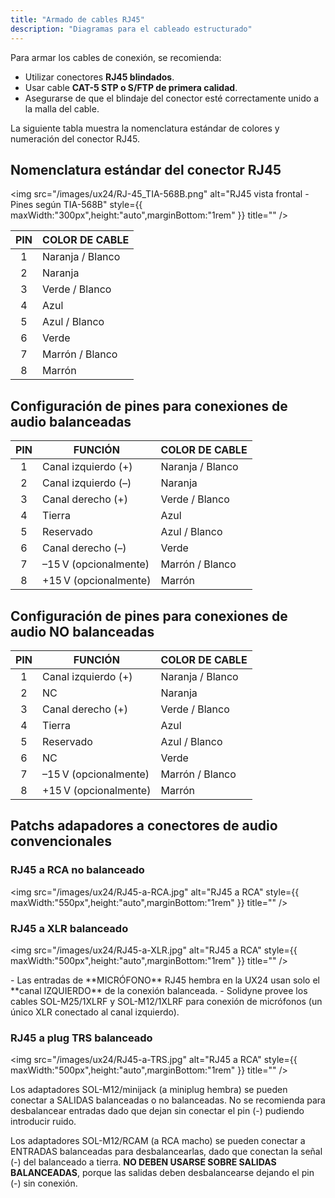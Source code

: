 ```yaml
---
title: "Armado de cables RJ45"
description: "Diagramas para el cableado estructurado"
---
```


Para armar los cables de conexión, se recomienda:

- Utilizar conectores **RJ45 blindados**.
- Usar cable **CAT-5 STP o S/FTP de primera calidad**.
- Asegurarse de que el blindaje del conector esté correctamente unido a la malla del cable.

La siguiente tabla muestra la nomenclatura estándar de colores y numeración del conector RJ45.

## Nomenclatura estándar del conector RJ45

<img
  src="/images/ux24/RJ-45_TIA-568B.png"
  alt="RJ45 vista frontal - Pines según TIA-568B"
  style={{ maxWidth:"300px",height:"auto",marginBottom:"1rem" }}
  title=""
/>

| **PIN** | **COLOR DE CABLE** |
| :-----: | ------------------ |
| 1       | Naranja / Blanco   |
| 2       | Naranja            |
| 3       | Verde / Blanco     |
| 4       | Azul               |
| 5       | Azul / Blanco      |
| 6       | Verde              |
| 7       | Marrón / Blanco    |
| 8       | Marrón             |

## Configuración de pines para conexiones de audio balanceadas

| **PIN** | **FUNCIÓN**            | **COLOR DE CABLE** |
| :-----: | ---------------------- | ------------------ |
| 1       | Canal izquierdo (\+)   | Naranja / Blanco   |
| 2       | Canal izquierdo (–)    | Naranja            |
| 3       | Canal derecho (\+)     | Verde / Blanco     |
| 4       | Tierra                 | Azul               |
| 5       | Reservado              | Azul / Blanco      |
| 6       | Canal derecho (–)      | Verde              |
| 7       | –15 V (opcionalmente)  | Marrón / Blanco    |
| 8       | \+15 V (opcionalmente) | Marrón             |

## Configuración de pines para conexiones de audio NO balanceadas

| **PIN** | **FUNCIÓN**            | **COLOR DE CABLE** |
| :-----: | ---------------------- | ------------------ |
| 1       | Canal izquierdo (\+)   | Naranja / Blanco   |
| 2       | NC                     | Naranja            |
| 3       | Canal derecho (\+)     | Verde / Blanco     |
| 4       | Tierra                 | Azul               |
| 5       | Reservado              | Azul / Blanco      |
| 6       | NC                     | Verde              |
| 7       | –15 V (opcionalmente)  | Marrón / Blanco    |
| 8       | \+15 V (opcionalmente) | Marrón             |

## Patchs adapadores a conectores de audio convencionales

### RJ45 a RCA no balanceado

<img
  src="/images/ux24/RJ45-a-RCA.jpg"
  alt="RJ45 a RCA"
  style={{ maxWidth:"550px",height:"auto",marginBottom:"1rem" }}
  title=""
/>

### RJ45 a XLR balanceado

<img
  src="/images/ux24/RJ45-a-XLR.jpg"
  alt="RJ45 a RCA"
  style={{ maxWidth:"500px",height:"auto",marginBottom:"1rem" }}
  title=""
/>

<Info>
  - Las entradas de **MICRÓFONO** RJ45 hembra en la UX24 usan solo el **canal IZQUIERDO** de la conexión balanceada.
  - Solidyne provee los cables SOL-M25/1XLRF y SOL-M12/1XLRF para conexión de micrófonos (un único XLR conectado al canal izquierdo).
</Info>

### RJ45 a plug TRS balanceado

<img
  src="/images/ux24/RJ45-a-TRS.jpg"
  alt="RJ45 a RCA"
  style={{ maxWidth:"500px",height:"auto",marginBottom:"1rem" }}
  title=""
/>

<Warning>
  Los adaptadores SOL-M12/minijack (a miniplug hembra) se pueden conectar a SALIDAS balanceadas o no balanceadas. No se recomienda para desbalancear entradas dado que dejan sin conectar el pin (-) pudiendo introducir ruido.

  Los adaptadores SOL-M12/RCAM (a RCA macho) se pueden conectar a ENTRADAS balanceadas para desbalancearlas, dado que conectan la señal (-) del balanceado a tierra. **NO DEBEN USARSE SOBRE SALIDAS BALANCEADAS**, porque las salidas deben desbalancearse dejando el pin (-) sin conexión.
</Warning>